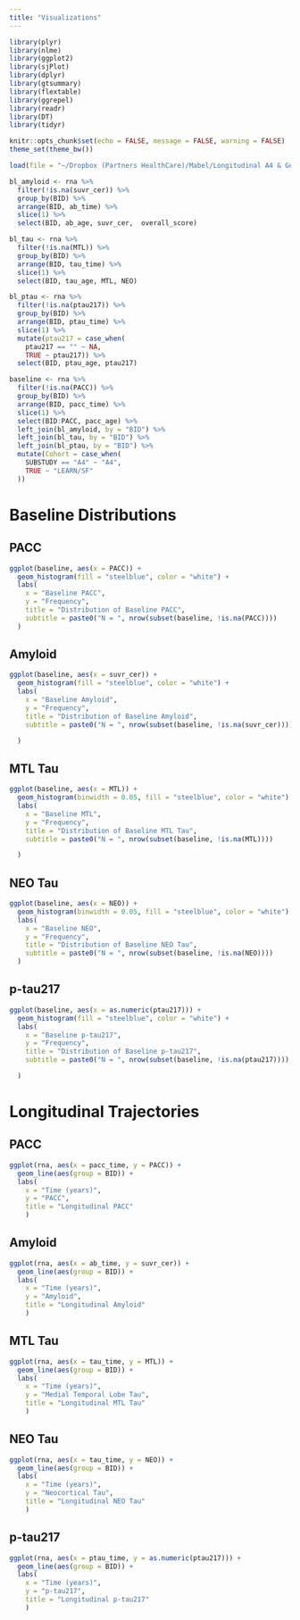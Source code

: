 ```yaml
---
title: "Visualizations"
---
```


```r
library(plyr)
library(nlme)
library(ggplot2)
library(sjPlot)
library(dplyr)
library(gtsummary)
library(flextable)
library(ggrepel)
library(readr)
library(DT)
library(tidyr)

knitr::opts_chunk$set(echo = FALSE, message = FALSE, warning = FALSE)
theme_set(theme_bw())
```

```r
load(file = "~/Dropbox (Partners HealthCare)/Mabel/Longitudinal A4 & Gene Expression/New Data/RNAseqData_Autosomal_XLinked_wDose_120424.RData")
```

```r
bl_amyloid <- rna %>%
  filter(!is.na(suvr_cer)) %>%
  group_by(BID) %>%
  arrange(BID, ab_time) %>%
  slice(1) %>%
  select(BID, ab_age, suvr_cer,  overall_score)

bl_tau <- rna %>%
  filter(!is.na(MTL)) %>%
  group_by(BID) %>%
  arrange(BID, tau_time) %>%
  slice(1) %>%
  select(BID, tau_age, MTL, NEO)

bl_ptau <- rna %>%
  filter(!is.na(ptau217)) %>%
  group_by(BID) %>%
  arrange(BID, ptau_time) %>%
  slice(1) %>%
  mutate(ptau217 = case_when(
    ptau217 == "" ~ NA,
    TRUE ~ ptau217)) %>%
  select(BID, ptau_age, ptau217)

baseline <- rna %>%
  filter(!is.na(PACC)) %>%
  group_by(BID) %>%
  arrange(BID, pacc_time) %>%
  slice(1) %>%
  select(BID:PACC, pacc_age) %>%
  left_join(bl_amyloid, by = "BID") %>%
  left_join(bl_tau, by = "BID") %>%
  left_join(bl_ptau, by = "BID") %>%
  mutate(Cohort = case_when(
    SUBSTUDY == "A4" ~ "A4",
    TRUE ~ "LEARN/SF"
  ))
```

# Baseline Distributions

## PACC

```r
ggplot(baseline, aes(x = PACC)) + 
  geom_histogram(fill = "steelblue", color = "white") + 
  labs(
    x = "Baseline PACC",
    y = "Frequency",
    title = "Distribution of Baseline PACC",
    subtitle = paste0("N = ", nrow(subset(baseline, !is.na(PACC))))
  )
```

## Amyloid

```r
ggplot(baseline, aes(x = suvr_cer)) + 
  geom_histogram(fill = "steelblue", color = "white") + 
  labs(
    x = "Baseline Amyloid",
    y = "Frequency",
    title = "Distribution of Baseline Amyloid",
    subtitle = paste0("N = ", nrow(subset(baseline, !is.na(suvr_cer))))

  )
```

## MTL Tau

```r
ggplot(baseline, aes(x = MTL)) + 
  geom_histogram(binwidth = 0.05, fill = "steelblue", color = "white") + 
  labs(
    x = "Baseline MTL",
    y = "Frequency",
    title = "Distribution of Baseline MTL Tau",    
    subtitle = paste0("N = ", nrow(subset(baseline, !is.na(MTL))))

  )
```

## NEO Tau

```r
ggplot(baseline, aes(x = NEO)) + 
  geom_histogram(binwidth = 0.05, fill = "steelblue", color = "white") + 
  labs(
    x = "Baseline NEO",
    y = "Frequency",
    title = "Distribution of Baseline NEO Tau",
    subtitle = paste0("N = ", nrow(subset(baseline, !is.na(NEO))))
  )
```

## p-tau217

```r
ggplot(baseline, aes(x = as.numeric(ptau217))) + 
  geom_histogram(fill = "steelblue", color = "white") + 
  labs(
    x = "Baseline p-tau217",
    y = "Frequency",
    title = "Distribution of Baseline p-tau217",
    subtitle = paste0("N = ", nrow(subset(baseline, !is.na(ptau217))))

  )
```

# Longitudinal Trajectories

## PACC

```r
ggplot(rna, aes(x = pacc_time, y = PACC)) + 
  geom_line(aes(group = BID)) + 
  labs(
    x = "Time (years)",
    y = "PACC",
    title = "Longitudinal PACC"
    )
```

## Amyloid

```r
ggplot(rna, aes(x = ab_time, y = suvr_cer)) + 
  geom_line(aes(group = BID)) + 
  labs(
    x = "Time (years)",
    y = "Amyloid",
    title = "Longitudinal Amyloid"
    )
```

## MTL Tau

```r
ggplot(rna, aes(x = tau_time, y = MTL)) + 
  geom_line(aes(group = BID)) + 
  labs(
    x = "Time (years)",
    y = "Medial Temporal Lobe Tau",
    title = "Longitudinal MTL Tau"
    )
```

## NEO Tau

```r
ggplot(rna, aes(x = tau_time, y = NEO)) + 
  geom_line(aes(group = BID)) + 
  labs(
    x = "Time (years)",
    y = "Neocortical Tau",
    title = "Longitudinal NEO Tau"
    )
```

## p-tau217

```r
ggplot(rna, aes(x = ptau_time, y = as.numeric(ptau217))) + 
  geom_line(aes(group = BID)) + 
  labs(
    x = "Time (years)",
    y = "p-tau217",
    title = "Longitudinal p-tau217"
    )
```
